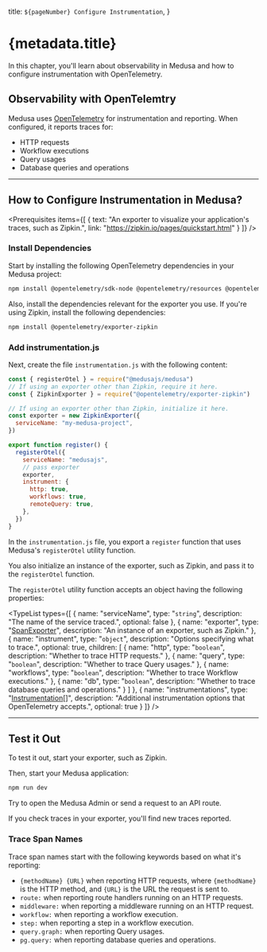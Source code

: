
  title: `${pageNumber} Configure Instrumentation`,
}

# {metadata.title}

In this chapter, you'll learn about observability in Medusa and how to configure instrumentation with OpenTelemetry.

## Observability with OpenTelemtry

Medusa uses [OpenTelemetry](https://opentelemetry.io/) for instrumentation and reporting. When configured, it reports traces for:

- HTTP requests
- Workflow executions
- Query usages
- Database queries and operations

---

## How to Configure Instrumentation in Medusa?

<Prerequisites
  items={[
    {
      text: "An exporter to visualize your application's traces, such as Zipkin.",
      link: "https://zipkin.io/pages/quickstart.html"
    }
  ]}
/>

### Install Dependencies

Start by installing the following OpenTelemetry dependencies in your Medusa project:

```bash npm2yarn
npm install @opentelemetry/sdk-node @opentelemetry/resources @opentelemetry/sdk-trace-node @opentelemetry/instrumentation-pg
```

Also, install the dependencies relevant for the exporter you use. If you're using Zipkin, install the following dependencies:

```bash npm2yarn
npm install @opentelemetry/exporter-zipkin
```

### Add instrumentation.js

Next, create the file `instrumentation.js` with the following content:

```js title="instrumentation.js"
const { registerOtel } = require("@medusajs/medusa")
// If using an exporter other than Zipkin, require it here.
const { ZipkinExporter } = require("@opentelemetry/exporter-zipkin")

// If using an exporter other than Zipkin, initialize it here.
const exporter = new ZipkinExporter({
  serviceName: "my-medusa-project",
})

export function register() {
  registerOtel({
    serviceName: "medusajs",
    // pass exporter
    exporter,
    instrument: {
      http: true,
      workflows: true,
      remoteQuery: true,
    },
  })
}
```

In the `instrumentation.js` file, you export a `register` function that uses Medusa's `registerOtel` utility function.

You also initialize an instance of the exporter, such as Zipkin, and pass it to the `registerOtel` function.

The `registerOtel` utility function accepts an object having the following properties:

<TypeList
  types={[
    {
      name: "serviceName",
      type: "`string`",
      description: "The name of the service traced.",
      optional: false
    },
    {
      name: "exporter",
      type: "[SpanExporter](https://open-telemetry.github.io/opentelemetry-js/interfaces/_opentelemetry_sdk_trace_base.SpanExporter.html)",
      description: "An instance of an exporter, such as Zipkin."
    },
    {
      name: "instrument",
      type: "`object`",
      description: "Options specifying what to trace.",
      optional: true,
      children: [
        {
          name: "http",
          type: "`boolean`",
          description: "Whether to trace HTTP requests."
        },
        {
          name: "query",
          type: "`boolean`",
          description: "Whether to trace Query usages."
        },
        {
          name: "workflows",
          type: "`boolean`",
          description: "Whether to trace Workflow executions."
        },
        {
          name: "db",
          type: "`boolean`",
          description: "Whether to trace database queries and operations."
        }
      ]
    },
    {
      name: "instrumentations",
      type: "[Instrumentation[]](https://open-telemetry.github.io/opentelemetry-js/interfaces/_opentelemetry_instrumentation.Instrumentation.html)",
      description: "Additional instrumentation options that OpenTelemetry accepts.",
      optional: true
    }
  ]}
/>

---

## Test it Out

To test it out, start your exporter, such as Zipkin.

Then, start your Medusa application:

```bash npm2yarn
npm run dev
```

Try to open the Medusa Admin or send a request to an API route.

If you check traces in your exporter, you'll find new traces reported.

### Trace Span Names

Trace span names start with the following keywords based on what it's reporting:

- `{methodName} {URL}` when reporting HTTP requests, where `{methodName}` is the HTTP method, and `{URL}` is the URL the request is sent to.
- `route:` when reporting route handlers running on an HTTP requests.
- `middleware:` when reporting a middleware running on an HTTP request.
- `workflow:` when reporting a workflow execution.
- `step:` when reporting a step in a workflow execution.
- `query.graph:` when reporting Query usages.
- `pg.query:` when reporting database queries and operations.
